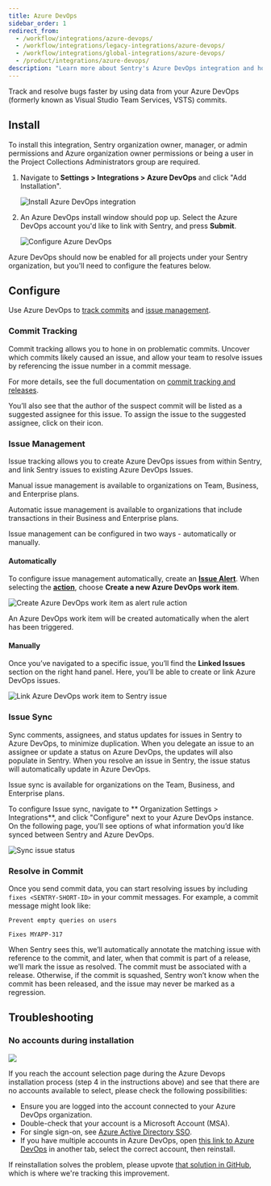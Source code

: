 ```yaml
---
title: Azure DevOps
sidebar_order: 1
redirect_from:
  - /workflow/integrations/azure-devops/
  - /workflow/integrations/legacy-integrations/azure-devops/
  - /workflow/integrations/global-integrations/azure-devops/
  - /product/integrations/azure-devops/
description: "Learn more about Sentry's Azure DevOps integration and how it can track and resolve bugs faster by using data from your Azure DevOps commits."
---
```


Track and resolve bugs faster by using data from your Azure DevOps (formerly known as Visual Studio Team Services, VSTS) commits.

## Install

<Note>

To install this integration, Sentry organization owner, manager, or admin permissions and Azure organization owner permissions or being a user in the Project Collections Administrators group are required.

</Note>

1. Navigate to **Settings > Integrations > Azure DevOps** and click "Add Installation".

   ![Install Azure DevOps integration](azure-devops-install.png)

2. An Azure DevOps install window should pop up. Select the Azure DevOps account you'd like to link with Sentry, and press **Submit**.

   ![Configure Azure DevOps](azure-global-installed.png)

Azure DevOps should now be enabled for all projects under your Sentry organization, but you'll need to configure the features below.

## Configure

Use Azure DevOps to [track commits](#commit-tracking) and [issue management](#issue-management).

### Commit Tracking

Commit tracking allows you to hone in on problematic commits. Uncover which commits likely caused an issue, and allow your team to resolve issues by referencing the issue number in a commit message.

For more details, see the full documentation on [commit tracking and releases](/product/releases/setup/).

You’ll also see that the author of the suspect commit will be listed as a suggested assignee for this issue. To assign the issue to the suggested assignee, click on their icon.

### Issue Management

Issue tracking allows you to create Azure DevOps issues from within Sentry, and link Sentry issues to existing Azure DevOps Issues.

<Alert title="Note" level="info">
  <p>
    Manual issue management is available to organizations on Team, Business, and
    Enterprise plans.
  </p>
  <p>
    Automatic issue management is available to organizations that include transactions in
    their Business and Enterprise plans.
  </p>
</Alert>

Issue management can be configured in two ways - automatically or manually.

#### Automatically

To configure issue management automatically, create an [**Issue Alert**](/product/alerts-notifications/issue-alerts/). When selecting the [**action**](/product/alerts/create-alerts/issue-alert-config/#then-conditions-actions), choose **Create a new Azure DevOps work item**.

![Create Azure DevOps work item as alert rule action](azure-ticket-rule.png)

An Azure DevOps work item will be created automatically when the alert has been triggered.

#### Manually

Once you’ve navigated to a specific issue, you’ll find the **Linked Issues** section on the right hand panel. Here, you’ll be able to create or link Azure DevOps issues.

![Link Azure DevOps work item to Sentry issue](azure-global-link-issue.png)

### Issue Sync

Sync comments, assignees, and status updates for issues in Sentry to Azure DevOps, to minimize duplication. When you delegate an issue to an assignee or update a status on Azure DevOps, the updates will also populate in Sentry. When you resolve an issue in Sentry, the issue status will automatically update in Azure DevOps.

<Alert title="Note" level="info">
  Issue sync is available for organizations on the Team, Business, and Enterprise plans.
</Alert>

To configure Issue sync, navigate to ** Organization Settings > Integrations**, and click "Configure" next to your Azure DevOps instance. On the following page, you’ll see options of what information you’d like synced between Sentry and Azure DevOps.

![Sync issue status](azure-global-issue-sync.png)

### Resolve in Commit

Once you send commit data, you can start resolving issues by including `fixes <SENTRY-SHORT-ID>` in your commit messages. For example, a commit message might look like:

```
Prevent empty queries on users

Fixes MYAPP-317
```

When Sentry sees this, we’ll automatically annotate the matching issue with reference to the commit, and later, when that commit is part of a release, we’ll mark the issue as resolved. The commit must be associated with a release. Otherwise, if the commit is squashed, Sentry won’t know when the commit has been released, and the issue may never be marked as a regression.

## Troubleshooting

### No accounts during installation

![](azure-add-account-no-accounts.png)

If you reach the account selection page during the Azure Devops installation process (step 4 in the instructions above) and see that there are no accounts available to select, please check the following possibilities:

- Ensure you are logged into the account connected to your Azure DevOps organization.
- Double-check that your account is a Microsoft Account (MSA).
- For single sign-on, see [Azure Active Directory SSO](/product/accounts/sso/azure-sso/).
- If you have multiple accounts in Azure DevOps, open [this link to Azure DevOps](https://aex.dev.azure.com) in another tab, select the correct account, then reinstall.

 <Note>

If reinstallation solves the problem, please upvote [that solution in GitHub](https://github.com/getsentry/sentry/issues/14357), which is where we're tracking this improvement.

 </Note>
